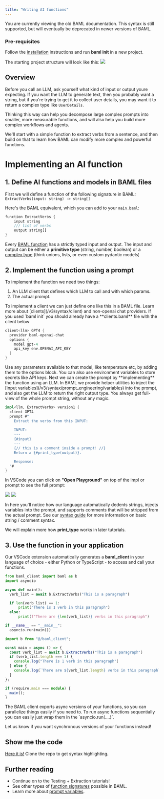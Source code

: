 ```yaml
---
title: "Writing AI functions"
---
```

<Warning>
    You are currently viewing the old BAML documentation. This syntax is still supported, but will eventually be deprecated in newer versions of BAML.
</Warning>


### Pre-requisites

Follow the [installation](/v3/home/installation) instructions and run **baml init** in a new project.

The starting project structure will look like this:
<img src="/images/v3/baml_init.png" />

## Overview

Before you call an LLM, ask yourself what kind of input or output youre
expecting. If you want the LLM to generate text, then you probably want a
string, but if you're trying to get it to collect user details, you may want it
to return a complex type like `UserDetails`.

Thinking this way can help you decompose large complex prompts into smaller,
more measurable functions, and will also help you build more complex workflows
and agents.

We'll start with a simple function to extract verbs from a sentence, and then
build on that to learn how BAML can modify more complex and powerful functions.

# Implementing an AI function

## 1. Define AI functions and models in BAML files

First we will define a function of the following signature in BAML:
`ExtractVerbs(input: string) -> string[]`

Here's the BAML equivalent, which you can add to your `main.baml`:

```rust baml_src/main.baml
function ExtractVerbs {
    input string
    /// list of verbs
    output string[]
}
```
 

Every [BAML function](/v3/syntax/function) has a strictly typed input and
output. The input and output can be either a **primitive type** (string, number,
boolean) or a [complex type](/v3/syntax/type) (think unions, lists, or even
custom pydantic models)

## 2. Implement the function using a prompt

To implement the function we need two things:

1. An LLM client that defines which LLM to call and with which params.
2. The actual prompt.

<Steps>
<Step title="Define the LLM client">
To implement a client we can just define one like this in a BAML file. Learn more about [clients](/v3/syntax/client) and non-openai chat providers.

<Tip>
If you used `baml init` you should already have a **clients.baml** file with the client below
</Tip>

```rust baml_src/clients.baml
client<llm> GPT4 {
  provider baml-openai-chat
  options {
    model gpt-4 
    api_key env.OPENAI_API_KEY
  }
}
```
<Tip>
Use any parameters available to that model, like temperature etc, by adding them to the options block. You can also use environment variables to store secrets like API keys.
</Tip>
</Step>
<Step title="Define a prompt">
Next we can create the prompt by **implementing** the function using an LLM.
In BAML we provide helper utilities to inject the [input variables](/v3/syntax/prompt_engineering/variables) into the prompt, and also get the LLM to return the right output type. You always get full-view of the whole prompt string, without any magic.

```rust
impl<llm, ExtractVerbs> version1 {
  client GPT4
  prompt #"
    Extract the verbs from this INPUT:
 
    INPUT:
    ---
    {#input}
    ---
    {// this is a comment inside a prompt! //}
    Return a {#print_type(output)}.

    Response:
  "#
}
```

In VSCode you can click on **"Open Playground"** on top of the impl or prompt to see the full prompt:

<img src="/images/v3/open_playground.png" />

<img src="/images/v3/extractverbs_playground.png" />

In here you'll notice how our language automatically dedents strings, injects variables into the prompt, and supports comments that will be stripped from the actual prompt. See our [syntax guide](/v3/syntax/strings) for more information on basic string / comment syntax.

We will explain more how **print_type** works in later tutorials.

</Step>
</Steps>

## 3. Use the function in your application

Our VSCode extension automatically generates a **baml_client** in your language of choice - either Python or TypeScript - to access and call your functions.

<CodeGroup>

```python Python
from baml_client import baml as b
import asyncio

async def main():
  verb_list = await b.ExtractVerbs("This is a paragraph")

  if len(verb_list) == 1:
      print("There is 1 verb in this paragraph")
  else:
      print(f"There are {len(verb_list)} verbs in this paragraph")

if __name__ == "__main__":
  asyncio.run(main())
```

```typescript TypeScript
import b from "@/baml_client";

const main = async () => {
  const verb_list = await b.ExtractVerbs("This is a paragraph")
  if (verb_list.length === 1) {
    console.log("There is 1 verb in this paragraph")
  } else {
    console.log(`There are ${verb_list.length} verbs in this paragraph`)
  }
};

if (require.main === module) {
  main();
}
```

</CodeGroup>

<Accordion title="What are these awaits or async things in my python code?">
  The BAML client exports async versions of your functions, so you can parallelize things easily if you need to. To run async functions sequentially you can easily just wrap them in the `asyncio.run(....)`. 
  
  Let us know if you want synchronous versions of your functions instead!
</Accordion>

## Show me the code
[Here it is!](https://github.com/BoundaryML/baml-examples/blob/main/tutorials/baml_src/hello-world/extract-verbs.baml) Clone the repo to get syntax highlighting.

## Further reading
- Continue on to the Testing + Extraction tutorials!
- See other types of [function signatures](/v3/syntax/function) possible in BAML.
- Learn more about [prompt variables](/v3/syntax/prompt_engineering/variables).
